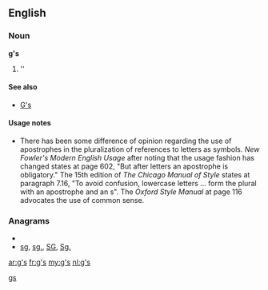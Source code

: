 {{also|GS|Gs|G's|.gs}}
==English==

===Noun===
'''g's'''

# ''{{plural of|[[g]]}}

====See also====
* [[G's]]

====Usage notes====
* There has been some difference of opinion regarding the use of apostrophes in the pluralization of references to letters as symbols.  ''New Fowler's Modern English Usage'' after noting that the usage fashion has changed states at page 602, "But after letters an apostrophe is obligatory."    The 15th edition of ''The Chicago Manual of Style'' states at paragraph 7.16, "To avoid confusion, lowercase letters ... form the plural with an apostrophe and an s".  The ''Oxford Style Manual'' at page 116 advocates the use of common sense.

===Anagrams===
* {{alphagram|gs}}
* [[sg#English|sg]], [[sg.#English|sg.]], [[SG#English|SG]], [[Sg.#English|Sg.]]

[[Category:English terms spelled with '|gs]]

[[ar:g's]]
[[fr:g's]]
[[my:g's]]
[[nl:g's]]